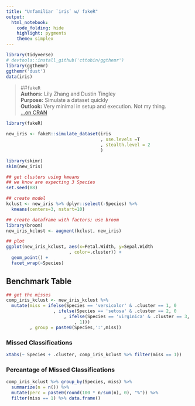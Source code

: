 ```yaml
---
title: "Unfamiliar `iris` w/ fakeR"
output:
  html_notebook: 
    code_folding: hide
    highlight: pygments
    theme: simplex
---
```


```r
library(tidyverse)
# devtools::install_github('cttobin/ggthemr')
library(ggthemr)
ggthemr('dust')
data(iris)
```

>##`fakeR`   
>__Authors:__ Lily Zhang and Dustin Tingley  
>__Purpose:__ Simulate a dataset quickly   
>__Outlook:__ Very minimal in setup and execution. Not my thing.  
>[...on CRAN](https://cran.r-project.org/web/packages/fakeR/index.html)   


```r
library(fakeR)

new_iris <- fakeR::simulate_dataset(iris
                                    , use.levels =T
                                    , stealth.level = 2
                                    )
```


```r
library(skimr)
skim(new_iris)
```


```r
## get clusters using kmeans 
## we know are expecting 3 Species
set.seed(88)

## create model
kclust <- new_iris %>% dplyr::select(-Species) %>%
  kmeans(centers=3, nstart=10)

## create dataframe with factors; use broom
library(broom)
new_iris_kclust <- augment(kclust, new_iris)

## plot
ggplot(new_iris_kclust, aes(x=Petal.Width, y=Sepal.Width
                        , color=.cluster)) + 
  geom_point() +
  facet_wrap(~Species)
```

## Benchmark Table

```r
## get the misses
comp_iris_kclust <- new_iris_kclust %>% 
  mutate(miss = ifelse(Species == 'versicolor' & .cluster == 1, 0
                  , ifelse(Species == 'setosa' & .cluster == 2, 0
                      , ifelse(Species == 'virginica' & .cluster == 3, 0
                          , 1)))
         , group = paste0(Species,':',miss))
```

### Missed Classifications
```r
xtabs(~ Species + .cluster, comp_iris_kclust %>% filter(miss == 1))
```

### Percantage of Missed Classifications
```r
comp_iris_kclust %>% group_by(Species, miss) %>% 
  summarize(n = n()) %>%
  mutate(perc = paste0(round(100 * n/sum(n), 0), "%")) %>% 
  filter(miss == 1) %>% data.frame()
```